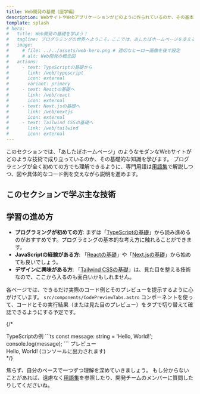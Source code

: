 ```yaml
---
title: Web開発の基礎（座学編）
description: WebサイトやWebアプリケーションがどのように作られているのか、その基本的な仕組みと主要な技術について学びます。
template: splash
# hero:
#   title: Web開発の基礎を学ぼう！
#   tagline: プログラミングの世界へようこそ。ここでは、あしたぼホームページを支える技術の「なぜ？」と「なに？」をやさしく解説します。
#   image:
#     # file: ../../assets/web-hero.png # 適切なヒーロー画像を後で設定
#     # alt: Web開発の概念図
#   actions:
#     - text: TypeScriptの基礎から
#       link: /web/typescript
#       icon: external
#       variant: primary
#     - text: Reactの基礎へ
#       link: /web/react
#       icon: external
#     - text: Next.jsの基礎へ
#       link: /web/nextjs
#       icon: external
#     - text: Tailwind CSSの基礎へ
#       link: /web/tailwind
#       icon: external
---
```



このセクションでは、「あしたぼホームページ」のようなモダンなWebサイトがどのような技術で成り立っているのか、その基礎的な知識を学びます。
プログラミングが全く初めての方でも理解できるように、専門用語は[用語集](/getstart/term)で解説しつつ、図や具体的なコード例を交えながら説明を進めます。

## このセクションで学ぶ主な技術

<CardGrid>
  <LinkCard title="TypeScriptの基礎" href="/web/typescript" description="JavaScriptをより安全に、効率的に書くための言語、TypeScriptの基本を学びます。" />
  <LinkCard title="Reactの基礎" href="/web/react" description="ユーザーインターフェース（見た目）を部品のように組み立てるReactの考え方と使い方を学びます。" />
  <LinkCard title="Next.jsの基礎" href="/web/nextjs" description="Reactをさらにパワーアップさせ、高機能なWebアプリケーションを作るためのフレームワークNext.jsの概要を掴みます。" />
  <LinkCard title="Tailwind CSSの基礎" href="/web/tailwind" description="HTMLに直接スタイルを書き込むようにデザインできるTailwind CSSの便利な使い方を学びます。" />
</CardGrid>

## 学習の進め方

-   **プログラミングが初めての方**: まずは「[TypeScriptの基礎](/web/typescript)」から読み進めるのがおすすめです。プログラミングの基本的な考え方に触れることができます。
-   **JavaScriptの経験がある方**: 「[Reactの基礎](/web/react)」や「[Next.jsの基礎](/web/nextjs)」から始めても良いでしょう。
-   **デザインに興味がある方**: 「[Tailwind CSSの基礎](/web/tailwind)」は、見た目を整える技術なので、ここから入るのも面白いかもしれません。

各ページでは、できるだけ実際のコード例とそのプレビューを提示するように心がけています。
`src/components/CodePreviewTabs.astro` コンポーネントを使って、コードとその実行結果（または見た目のプレビュー）をタブで切り替えて確認できるようにする予定です。

{/*

<CodePreviewTabs>
  <Fragment slot="tab-1-label">TypeScriptの例</Fragment>
  <Fragment slot="tab-1-content">
    ```ts
    const message: string = 'Hello, World!';
    console.log(message);
    ```
  </Fragment>
  <Fragment slot="tab-2-label">プレビュー</Fragment>
  <Fragment slot="tab-2-content">
    <div>Hello, World! (コンソールに出力されます)</div>
  </Fragment>
</CodePreviewTabs>
*/}

焦らず、自分のペースで一つずつ理解を深めていきましょう。
もし分からないことがあれば、遠慮なく[用語集](/getstart/term)を参照したり、開発チームのメンバーに質問したりしてくださいね。
